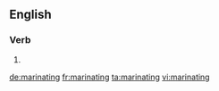 ==English==

===Verb===
{{head|en|present participle}}

# {{present participle of|marinate|lang=en}}

[[de:marinating]]
[[fr:marinating]]
[[ta:marinating]]
[[vi:marinating]]